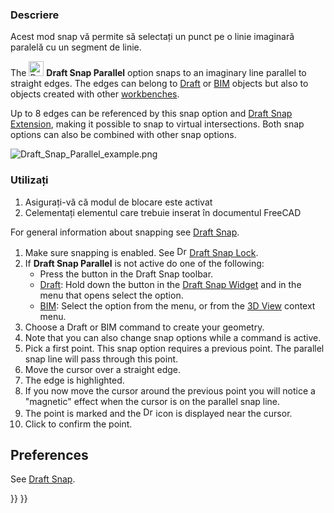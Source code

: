 <languages/>

{{Docnav
|[[Draft_Snap_Extension|Snap Extension]]
|[[Draft_Snap_Special|Snap Special]]
|[[Draft_Workbench|Draft]]
|IconL=Draft_Snap_Extension.svg
|IconR=Draft_Snap_Special.svg
|IconC=Workbench_Draft.svg
}}

<div class="mw-translate-fuzzy">
{{GuiCommand
|Name=Draft Snap Parallel
|Workbenches=[[Draft Workbench|Draft]], [[Arch Workbench|Arch]]
|MenuLocation=Draft → [[Draft Snap|Snap]] → Parallel
|Shortcut=
|SeeAlso=
}}
</div>

<span id="Description"></span>
=== Descriere ===
Acest mod snap vă permite să selectați un punct pe o linie imaginară paralelă cu un segment de linie.

The [[Image:Draft_Snap_Parallel.svg|24px]] '''Draft Snap Parallel''' option snaps to an imaginary line parallel to straight edges. The edges can belong to [[Draft_Workbench|Draft]] or [[BIM_Workbench|BIM]] objects but also to objects created with other [[Workbenches|workbenches]].

Up to 8 edges can be referenced by this snap option and [[Draft_Snap_Extension|Draft Snap Extension]], making it possible to snap to virtual intersections. Both snap options can also be combined with other snap options.

[[Image:Draft_Snap_Parallel_example.png]]
{{Caption|Snapping the second point of a line to an invisible line that is parallel to an edge}}

<span id="Usage"></span>
=== Utilizați ===
#Asigurați-vă că modul de blocare este activat
#Celementați elementul care trebuie inserat în documentul FreeCAD

For general information about snapping see [[Draft_Snap|Draft Snap]].

# Make sure snapping is enabled. See [[Image:Draft_Snap_Lock.svg|16px]] [[Draft_Snap_Lock|Draft Snap Lock]].
# If '''Draft Snap Parallel''' is not active do one of the following:
#* Press the {{Button|[[Image:Draft_Snap_Parallel.svg|16px]] [[Draft_Snap_Parallel|Snap Parallel]]}} button in the Draft Snap toolbar.
#* [[Draft_Workbench|Draft]]: Hold down the {{Button|[[Image:Draft_Snap_Lock.svg|x16px]][[Image:Toolbar_flyout_arrow.svg|x16px]]}} button in the [[Draft_Snap_Widget|Draft Snap Widget]] and in the menu that opens select the {{MenuCommand|[[Image:Draft_Snap_Parallel.svg|16px]] Snap Parallel}} option.
#* [[BIM_Workbench|BIM]]: Select the {{MenuCommand|Snapping → [[Image:Draft_Snap_Parallel.svg|16px]] Snap Parallel}} option from the menu, or from the [[3D_View|3D View]] context menu.
# Choose a Draft or BIM command to create your geometry.
# Note that you can also change snap options while a command is active.
# Pick a first point. This snap option requires a previous point. The parallel snap line will pass through this point.
# Move the cursor over a straight edge.
# The edge is highlighted.
# If you now move the cursor around the previous point you will notice a "magnetic" effect when the cursor is on the parallel snap line.
# The point is marked and the [[Image:Draft_Snap_Parallel.svg|16px]] icon is displayed near the cursor.
# Click to confirm the point.

== Preferences ==

See [[Draft_Snap#Preferences|Draft Snap]].


{{Docnav
|[[Draft_Snap_Extension|Snap Extension]]
|[[Draft_Snap_Special|Snap Special]]
|[[Draft_Workbench|Draft]]
|IconL=Draft_Snap_Extension.svg
|IconR=Draft_Snap_Special.svg
|IconC=Workbench_Draft.svg
}}

{{Draft Tools navi{{#translation:}}}}
{{Userdocnavi{{#translation:}}}}